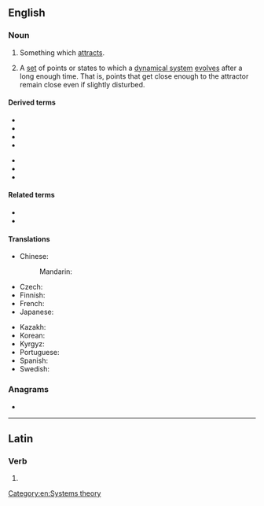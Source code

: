 ==English==
{{wikipedia}}

===Noun===
{{en-noun}}

# Something which [[attract]]s.
# {{lb|en|mathematics|physics}} A [[set]] of points or states to which a [[dynamical system]] [[evolve]]s after a long enough time. That is, points that get close enough to the attractor remain close even if slightly disturbed.

====Derived terms====
{{der-top}}
* {{l|en|Chua's attractor}}
* {{l|en|Hénon attractor}}
* {{l|en|Lorenz attractor}}
* {{l|en|multiscroll attractor}}
{{der-mid}}
* {{l|en|Rössler attractor}}
* {{l|en|strange attractor}}
* {{l|en|Tamari attractor}}
{{der-bottom}}

====Related terms====
* {{l|en|basin of attraction}}
* {{l|en|fixed point}}

====Translations====
{{trans-top|set of points or states to which a dynamical system evolves after a long enough time}}
* Chinese:
*: Mandarin: {{t+|cmn|吸引子|tr=xīyǐnzǐ}}
* Czech: {{t|cs|atraktor|m}}
* Finnish: {{t|fi|attraktori}}
* French: {{t+|fr|attracteur|m}}
* Japanese: {{t|ja|アトラクター|tr=atorakutā}}
{{trans-mid}}
* Kazakh: {{t|kk|аттрактор}}
* Korean: {{t|ko|끌개}}
* Kyrgyz: {{t|ky|аттрактор}}
* Portuguese: {{t+|pt|atractor|m}}
* Spanish: {{t|es|atractor}}
* Swedish: {{t|sv|attraktor|c}}
{{trans-bottom}}

===Anagrams===
* {{anagrams|en|a=aacorrttt|tractator}}

[[Category:en:Systems theory]]

----

==Latin==

===Verb===
{{la-verb-form|attractor}}

# {{inflection of|la|attractō||1|s|pres|pasv|indc}}